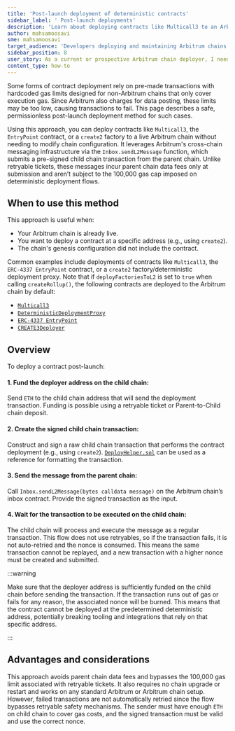 ```yaml
---
title: 'Post-launch deployment of deterministic contracts'
sidebar_label: ' Post-launch deployments'
description: 'Learn about deploying contracts like Multicall3 to an Arbitrum chain after launch using sendL2Message, without needing a chain upgrade or predeploy.'
author: mahsamoosavi
sme: mahsamoosavi
target_audience: 'Developers deploying and maintaining Arbitrum chains.'
sidebar_position: 8
user_story: As a current or prospective Arbitrum chain deployer, I need to learn how to deploy contracts like Multicall3 *after* the chain has launched, so that I can use them at known addresses without needing to restart or modify the chain config.
content_type: how-to
---
```


Some forms of contract deployment rely on pre-made transactions with hardcoded gas limits designed for non-Arbitrum chains that only cover execution gas. Since Arbitrum also charges for data posting, these limits may be too low, causing transactions to fail. This page describes a safe, permissionless post-launch deployment method for such cases.

Using this approach, you can deploy contracts like `Multicall3`, the `EntryPoint` contract, or a `create2` factory to a live Arbitrum chain without needing to modify chain configuration. It leverages Arbitrum's cross-chain messaging infrastructure via the `Inbox.sendL2Message` function, which submits a pre-signed child chain transaction from the parent chain. Unlike retryable tickets, these messages incur parent chain data fees only at submission and aren’t subject to the 100,000 gas cap imposed on deterministic deployment flows.

## When to use this method

This approach is useful when:

- Your Arbitrum chain is already live.
- You want to deploy a contract at a specific address (e.g., using `create2`).
- The chain's genesis configuration did not include the contract.

Common examples include deployments of contracts like `Multicall3`, the `ERC-4337 EntryPoint` contract, or a `create2` factory/deterministic deployment proxy.
Note that if `deployFactoriesToL2` is set to `true` when calling `createRollup()`, the following contracts are deployed to the Arbitrum chain by default:

- [`Multicall3`](https://github.com/mds1/multicall3)
- [`DeterministicDeploymentProxy`](https://github.com/Zoltu/deterministic-deployment-proxy)
- [`ERC-4337 EntryPoint`](https://github.com/eth-infinitism/account-abstraction)
- [`CREATE3Deployer`](https://github.com/0xSequence/create3)

## Overview

To deploy a contract post-launch:

#### 1. Fund the deployer address on the child chain:

Send `ETH` to the child chain address that will send the deployment transaction. Funding is possible using a retryable ticket or Parent-to-Child chain deposit.

#### 2. Create the signed child chain transaction:

Construct and sign a raw child chain transaction that performs the contract deployment (e.g., using `create2`). [`DeployHelper.sol`](https://github.com/OffchainLabs/nitro-contracts/blob/main/src/rollup/DeployHelper.sol) can be used as a reference for formatting the transaction.

#### 3. Send the message from the parent chain:

Call `Inbox.sendL2Message(bytes calldata message)` on the Arbitrum chain’s inbox contract. Provide the signed transaction as the input.

#### 4. Wait for the transaction to be executed on the child chain:

The child chain will process and execute the message as a regular transaction. This flow does not use retryables, so if the transaction fails, it is not auto-retried and the nonce is consumed. This means the same transaction cannot be replayed, and a new transaction with a higher nonce must be created and submitted.

:::warning

Make sure that the deployer address is sufficiently funded on the child chain before sending the transaction. If the transaction runs out of gas or fails for any reason, the associated nonce will be burned. This means that the contract cannot be deployed at the predetermined deterministic address, potentially breaking tooling and integrations that rely on that specific address.

:::

## Advantages and considerations

This approach avoids parent chain data fees and bypasses the 100,000 gas limit associated with retryable tickets. It also requires no chain upgrade or restart and works on any standard Arbitrum or Arbitrum chain setup. However, failed transactions are not automatically retried since the flow bypasses retryable safety mechanisms. The sender must have enough `ETH` on child chain to cover gas costs, and the signed transaction must be valid and use the correct nonce.
